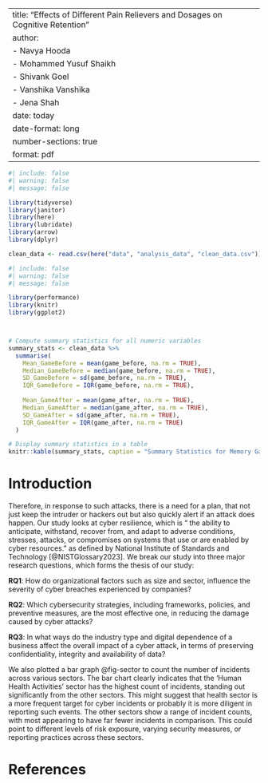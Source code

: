 
---
title: "Effects of Different Pain Relievers and Dosages on Cognitive Retention"
author: 
  - Navya Hooda
  - Mohammed Yusuf Shaikh
  - Shivank Goel
  - Vanshika Vanshika
  - Jena Shah
date: today
date-format: long
number-sections: true
format: pdf
---


```r
#| include: false
#| warning: false
#| message: false

library(tidyverse)
library(janitor)
library(here)
library(lubridate)
library(arrow)
library(dplyr)

clean_data <- read.csv(here("data", "analysis_data", "clean_data.csv"))
```





```r
#| include: false
#| warning: false
#| message: false

library(performance)
library(knitr)
library(ggplot2)



# Compute summary statistics for all numeric variables
summary_stats <- clean_data %>%
  summarise(
    Mean_GameBefore = mean(game_before, na.rm = TRUE),
    Median_GameBefore = median(game_before, na.rm = TRUE),
    SD_GameBefore = sd(game_before, na.rm = TRUE),
    IQR_GameBefore = IQR(game_before, na.rm = TRUE),
    
    Mean_GameAfter = mean(game_after, na.rm = TRUE),
    Median_GameAfter = median(game_after, na.rm = TRUE),
    SD_GameAfter = sd(game_after, na.rm = TRUE),
    IQR_GameAfter = IQR(game_after, na.rm = TRUE)
  )

# Display summary statistics in a table
knitr::kable(summary_stats, caption = "Summary Statistics for Memory Game Scores")

```

# Introduction

Therefore, in response to such attacks, there is a need for a plan, that not just keep the intruder or hackers out but also quickly alert if an attack does happen. Our study looks at cyber resilience, which is “ the ability to anticipate, withstand, recover from, and adapt to adverse conditions, stresses, attacks, or compromises on systems that use or are enabled by cyber resources.” as defined by National Institute of Standards and Technology [@NISTGlossary2023]. We break our study into three major research questions, which forms the thesis of our study:

**RQ1**: How do organizational factors such as size and sector, influence the severity of cyber breaches experienced by companies?

**RQ2**: Which cybersecurity strategies, including frameworks, policies, and preventive measures, are the most effective one, in reducing the damage caused by cyber attacks?

**RQ3**: In what ways do the industry type and digital dependence of a business affect the overall impact of a cyber attack, in terms of preserving confidentiality, integrity and availability of data?

We also plotted a bar graph @fig-sector to count the number of incidents across various sectors. The bar chart clearly indicates that the 'Human Health Activities' sector has the highest count of incidents, standing out significantly from the other sectors. This might suggest that health sector is a more frequent target for cyber incidents or probably it is more diligent in reporting such events. The other sectors show a range of incident counts, with most appearing to have far fewer incidents in comparison. This could point to different levels of risk exposure, varying security measures, or reporting practices across these sectors. 




\newpage






# References
